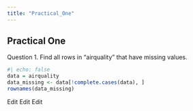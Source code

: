 ```yaml
---
title: "Practical_One"
---
```


## Practical One

Question 1. Find all rows in “airquality” that have missing values.

```r
#| echo: false
data = airquality
data_missing <- data[!complete.cases(data), ]
rownames(data_missing)
```
Edit
Edit
Edit
